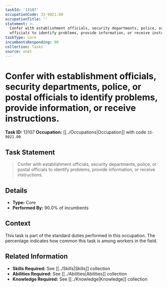 ```yaml
---
taskId: '13107'
occupationCode: 33-9021.00
occupationTitle: ''
statement: >-
  Confer with establishment officials, security departments, police, or postal
  officials to identify problems, provide information, or receive instructions.
taskType: Core
incumbentsResponding: 90
collection: Tasks
source: onet
---
```

# Confer with establishment officials, security departments, police, or postal officials to identify problems, provide information, or receive instructions.

**Task ID:** 13107
**Occupation:** [[../Occupations|Occupation]] with code `33-9021.00`

## Task Statement

> Confer with establishment officials, security departments, police, or postal officials to identify problems, provide information, or receive instructions.

## Details

- **Type:** Core
- **Performed By:** 90.0% of incumbents

## Context

This task is part of the standard duties performed in this occupation. The percentage indicates how common this task is among workers in the field.

## Related Information

- **Skills Required:** See [[../Skills|Skills]] collection
- **Abilities Required:** See [[../Abilities|Abilities]] collection
- **Knowledge Required:** See [[../Knowledge|Knowledge]] collection
